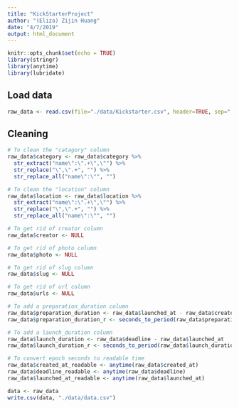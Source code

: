 ```yaml
---
title: "KickStarterProject"
author: "(Eliza) Zijin Huang"
date: "4/7/2019"
output: html_document
---
```


```r
knitr::opts_chunk$set(echo = TRUE)
library(stringr)
library(anytime)
library(lubridate)
```

## Load data
```r
raw_data <- read.csv(file="./data/Kickstarter.csv", header=TRUE, sep=",")
```

## Cleaning
```r
# To clean the "catagory" column
raw_data$category <- raw_data$category %>%
  str_extract("name\":\".+\",\"") %>%
  str_replace("\",\".+", "") %>%
  str_replace_all("name\":\"", "")

# To clean the "location" column
raw_data$location <- raw_data$location %>%
  str_extract("name\":\".+\",\"") %>%
  str_replace("\",\".+", "") %>%
  str_replace_all("name\":\"", "")

# To get rid of creator column
raw_data$creator <- NULL

# To get rid of photo column
raw_data$photo <- NULL

# To get rid of slug column
raw_data$slug <- NULL

# To get rid of url column
raw_data$urls <- NULL

# To add a preparation_duration column
raw_data$preparation_duration <- raw_data$launched_at - raw_data$created_at
raw_data$preparation_duration_r <- seconds_to_period(raw_data$preparation_duration)

# To add a launch_duration column
raw_data$launch_duration <- raw_data$deadline - raw_data$launched_at
raw_data$launch_duration_r <- seconds_to_period(raw_data$launch_duration)

# To convert epoch seconds to readable time
raw_data$created_at_readable <- anytime(raw_data$created_at)
raw_data$deadline_readable <- anytime(raw_data$deadline)
raw_data$launched_at_readable <- anytime(raw_data$launched_at)
```

```r
data <- raw_data
write.csv(data, "./data/data.csv")
```